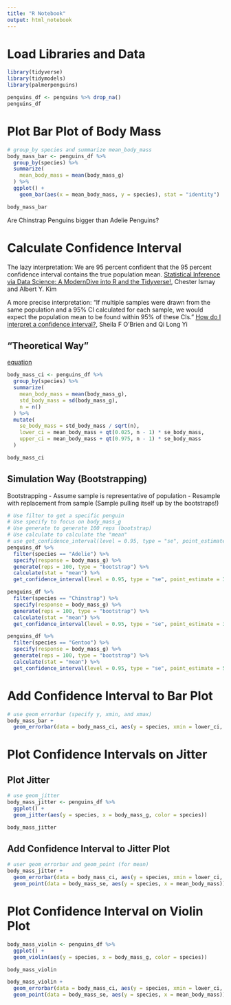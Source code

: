 ```yaml
---
title: "R Notebook"
output: html_notebook
---
```


# Load Libraries and Data
```r
library(tidyverse)
library(tidymodels)
library(palmerpenguins)
```

```r
penguins_df <- penguins %>% drop_na()
penguins_df
```

# Plot Bar Plot of Body Mass

```r
# group_by species and summarize mean_body_mass
body_mass_bar <- penguins_df %>%
  group_by(species) %>%
  summarize(
    mean_body_mass = mean(body_mass_g)
  ) %>%
  ggplot() +
    geom_bar(aes(x = mean_body_mass, y = species), stat = "identity")

body_mass_bar
```
Are Chinstrap Penguins bigger than Adelie Penguins?

# Calculate Confidence Interval

The lazy interpretation: We are 95 percent confident that the 95 percent confidence interval contains the true population mean.
[Statistical Inference via Data Science: A ModernDive into R and the Tidyverse! ](https://moderndive.com/8-confidence-intervals.html#shorthand), Chester Ismay and Albert Y. Kim 

A more precise interpretation:
"If multiple samples were drawn from the same population and a 95% CI calculated for each sample, we would expect the population mean to be found within 95% of these CIs." 
[How do I interpret a confidence interval?](https://pubmed.ncbi.nlm.nih.gov/27184382/), Sheila F O'Brien and Qi Long Yi

## "Theoretical Way"
[equation](https://www.google.com/search?client=safari&rls=en&q=confidence+interval+equation&ie=UTF-8&oe=UTF-8)
```r

body_mass_ci <- penguins_df %>%
  group_by(species) %>%
  summarize(
    mean_body_mass = mean(body_mass_g),
    std_body_mass = sd(body_mass_g),
    n = n()
  ) %>%
  mutate(
    se_body_mass = std_body_mass / sqrt(n),
    lower_ci = mean_body_mass + qt(0.025, n - 1) * se_body_mass,
    upper_ci = mean_body_mass + qt(0.975, n - 1) * se_body_mass
  )

body_mass_ci
```
## Simulation Way (Bootstrapping)
Bootstrapping
- Assume sample is representative of population
- Resample with replacement from sample (Sample pulling itself up by the bootstraps!)

```r
# Use filter to get a specific penguin
# Use specify to focus on body_mass_g
# Use generate to generate 100 reps (bootstrap)
# Use calculate to calculate the "mean"
# use get_confidence_interval(level = 0.95, type = "se", point_estimate = 3706.164)
penguins_df %>%
  filter(species == "Adelie") %>%
  specify(response = body_mass_g) %>%
  generate(reps = 100, type = "bootstrap") %>%
  calculate(stat = "mean") %>% 
  get_confidence_interval(level = 0.95, type = "se", point_estimate = 3706.164)
```

```r
penguins_df %>%
  filter(species == "Chinstrap") %>%
  specify(response = body_mass_g) %>%
  generate(reps = 100, type = "bootstrap") %>%
  calculate(stat = "mean") %>% 
  get_confidence_interval(level = 0.95, type = "se", point_estimate = 3733.088)
```

```r
penguins_df %>%
  filter(species == "Gentoo") %>%
  specify(response = body_mass_g) %>%
  generate(reps = 100, type = "bootstrap") %>%
  calculate(stat = "mean") %>% 
  get_confidence_interval(level = 0.95, type = "se", point_estimate = 5092.437)
```


# Add Confidence Interval to Bar Plot
```r
# use geom_errorbar (specify y, xmin, and xmax)
body_mass_bar + 
  geom_errorbar(data = body_mass_ci, aes(y = species, xmin = lower_ci, xmax = upper_ci))
```


# Plot Confidence Intervals on Jitter

## Plot Jitter
```r
# use geom_jitter
body_mass_jitter <- penguins_df %>%
  ggplot() + 
  geom_jitter(aes(y = species, x = body_mass_g, color = species))

body_mass_jitter
```

## Add Confidence Interval to Jitter Plot

```r
# user geom_errorbar and geom_point (for mean)
body_mass_jitter + 
  geom_errorbar(data = body_mass_ci, aes(y = species, xmin = lower_ci, xmax = upper_ci)) + 
  geom_point(data = body_mass_se, aes(y = species, x = mean_body_mass))
```


# Plot Confidence Interval on Violin Plot
```r
body_mass_violin <- penguins_df %>%
  ggplot() + 
  geom_violin(aes(y = species, x = body_mass_g, color = species))

body_mass_violin
```

```r
body_mass_violin + 
  geom_errorbar(data = body_mass_ci, aes(y = species, xmin = lower_ci, xmax = upper_ci)) + 
  geom_point(data = body_mass_se, aes(y = species, x = mean_body_mass))
```
